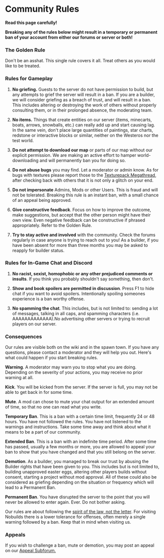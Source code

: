 # Community Rules

**Read this page carefully!**

**Breaking any of the rules below might result in a temporary or permanent ban of your account from either our forums or server or both!**

### The Golden Rule

Don't be an asshat. This single rule covers it all. Treat others as you would like to be treated.

### Rules for Gameplay

1. **No griefing.** Guests to the server do not have permission to build, but any attempts to grief the server will result in a ban. If you are a builder, we will consider griefing as a breach of trust, and will result in a ban. This includes altering or destroying the work of others without properly consulting them, or in their prolonged absence, the moderating team.

2. **No items.** Things that create entities on our server (items, minecarts, boats, arrows, snowballs, etc.) can really add up and start causing lag. In the same vein, don't place large quantities of paintings, star charts, redstone or interactive blocks or similar, neither on the Westeros nor the test world.

3. **Do not attempt to download our map** or parts of our map without our explicit permission. We are making an active effort to hamper world-downloading and will permanently ban you for doing so.

4. **Do not abuse bugs** you may find. Let a moderator or admin know. As for bugs with textures please report those to the [Texturepack Megathread](https://forum.westeroscraft.com/threads/westeroscraft-texture-pack-megathread.34/), after checking back with others that it is not only a glitch on your end.

5. **Do not impersonate** Admins, Mods or other Users. This is fraud and will not be tolerated. Breaking this rule is an instant ban, with a small chance of an appeal being approved.

6. **Give constructive feedback**. Focus on how to improve the outcome, make suggestions, but accept that the other person might have their own view. Even negative feedback can be constructive if phrased appropriately. Refer to the Golden Rule.

7. **Try to stay active and involved** with the community. Check the forums regularly in case anyone is trying to reach out to you! As a builder, if you have been absent for more than three months you may be asked to reapply for builder status.

### Rules for In-Game Chat and Discord

1. **No racist, sexist, homophobic or any other prejudiced comments or insults**. If you think you probably shouldn't say something, then don't.

2. **Show and book spoilers are permitted in discussion**. Press F1 to hide chat if you want to avoid spoilers. Intentionally spoiling someones experience is a ban worthy offense.

3. **No spamming the chat**. This includes, but is not limited to: sending a lot of messages, talking in all caps, and spamming characters (i.e. AAAAAAAAAAAAA).No advertising other servers or trying to recruit players on our server.

### Consequences

Our rules are visible both on the wiki and in the spawn town. If you have any questions, please contact a moderator and they will help you out. Here's what could happen if you start breaking rules.

**Warning**. A moderator may warn you to stop what you are doing. Depending on the severity of your actions, you may receive no prior warning at all.

**Kick**. You will be kicked from the server. If the server is full, you may not be able to get back in for some time.

**Mute**. A mod can chose to mute your chat output for an extended amount of time, so that no one can read what you write.

**Temporary Ban**. This is a ban with a certain time limit, frequently 24 or 48 hours. You have not followed the rules. You have not listened to the warnings and instructions. Take some time away and think about what it means to be a part of our community.

**Extended Ban**. This is a ban with an indefinite time period. After some time has passed, usually a few months or more, you are allowed to appeal your ban to show that you have changed and that you still belong on the server.

**Demotion**. As a builder, you managed to break our trust by abusing the Builder rights that have been given to you. This includes but is not limited to, building unapproved easter eggs, altering other players builds without consent, starting a project without mod approval. All of these could also be considered as griefing depending on the situation or frequency which will lead to a Permanent Ban.

**Permanent Ban**. You have disrupted the server to the point that you will never be allowed to enter again. Ever. Do not bother asking.

Our rules are about following the [spirit of the law, not the letter](http://en.wikipedia.org/wiki/Spirit_of_the_law). For visiting Nobuilds there is a lower tolerance for offenses, often merely a single warning followed by a ban. Keep that in mind when visiting us.

### Appeals

If you wish to challenge a ban, mute or demotion, you may post an appeal on our [Appeal Subforum.](https://forum.westeroscraft.com/forum/ban-mute-demotion-appeals.33/)

